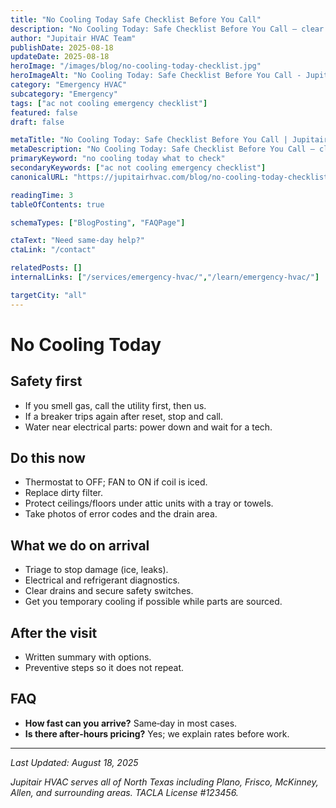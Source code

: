 ```yaml
---
title: "No Cooling Today Safe Checklist Before You Call"
description: "No Cooling Today: Safe Checklist Before You Call — clear steps, practical detail, and when to call a pro in North Texas."
author: "Jupitair HVAC Team"
publishDate: 2025-08-18
updateDate: 2025-08-18
heroImage: "/images/blog/no-cooling-today-checklist.jpg"
heroImageAlt: "No Cooling Today: Safe Checklist Before You Call - Jupitair HVAC"
category: "Emergency HVAC"
subcategory: "Emergency"
tags: ["ac not cooling emergency checklist"]
featured: false
draft: false

metaTitle: "No Cooling Today: Safe Checklist Before You Call | Jupitair HVAC"
metaDescription: "No Cooling Today: Safe Checklist Before You Call — clear steps, practical detail, and when to call a pro in North Texas."
primaryKeyword: "no cooling today what to check"
secondaryKeywords: ["ac not cooling emergency checklist"]
canonicalURL: "https://jupitairhvac.com/blog/no-cooling-today-checklist"

readingTime: 3
tableOfContents: true

schemaTypes: ["BlogPosting", "FAQPage"]

ctaText: "Need same-day help?"
ctaLink: "/contact"

relatedPosts: []
internalLinks: ["/services/emergency-hvac/","/learn/emergency-hvac/"]

targetCity: "all"
---
```



# No Cooling Today



## Safety first
- If you smell gas, call the utility first, then us.
- If a breaker trips again after reset, stop and call.
- Water near electrical parts: power down and wait for a tech.



<BlogCTA variant="inline" />

## Do this now
- Thermostat to OFF; FAN to ON if coil is iced.
- Replace dirty filter.
- Protect ceilings/floors under attic units with a tray or towels.
- Take photos of error codes and the drain area.


## What we do on arrival
- Triage to stop damage (ice, leaks).
- Electrical and refrigerant diagnostics.
- Clear drains and secure safety switches.
- Get you temporary cooling if possible while parts are sourced.


## After the visit
- Written summary with options.
- Preventive steps so it does not repeat.


## FAQ
- **How fast can you arrive?** Same‑day in most cases.
- **Is there after‑hours pricing?** Yes; we explain rates before work.

---

<BlogCTA variant="end" />

*Last Updated: August 18, 2025*

*Jupitair HVAC serves all of North Texas including Plano, Frisco, McKinney, Allen, and surrounding areas. TACLA License #123456.*
